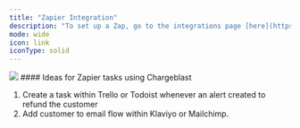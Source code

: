 ```yaml
---
title: "Zapier Integration"
description: "To set up a Zap, go to the integrations page [here](https://app.chargeblast.io/integrations). You can also search for Chargeblast directly on Zapier."
mode: wide
icon: link
iconType: solid
---
```


<Frame>
  <img src="/images/reference/5adf883-Screenshot_2023-08-18_at_12.33.11_PM.png"/>
</Frame>
#### Ideas for Zapier tasks using Chargeblast

1. Create a task within Trello or Todoist whenever an alert created to refund the customer
2. Add customer to email flow within Klaviyo or Mailchimp.
